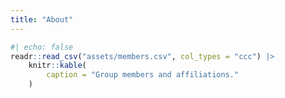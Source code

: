 ```yaml
---
title: "About"
---
```


```r
#| echo: false
readr::read_csv("assets/members.csv", col_types = "ccc") |>
    knitr::kable(
        caption = "Group members and affiliations."
    )
```
